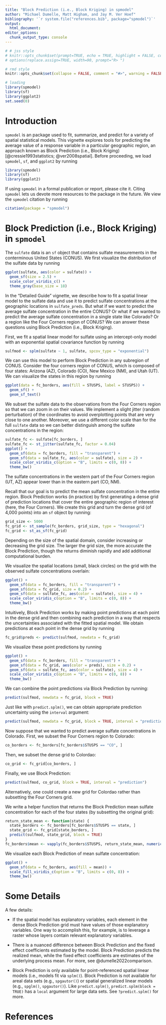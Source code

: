 ```yaml
---
title: "Block Prediction (i.e., Block Kriging) in spmodel"
author: "Michael Dumelle, Matt Higham, and Jay M. Ver Hoef"
bibliography: '`r system.file("references.bib", package="spmodel")`'
output:
  html_document:
editor_options: 
  chunk_output_type: console
---
```


```r
# # jss style
# knitr::opts_chunk$set(prompt=TRUE, echo = TRUE, highlight = FALSE, continue = " + ", comment = "")
# options(replace.assign=TRUE, width=90, prompt="R> ")

# rmd style
knitr::opts_chunk$set(collapse = FALSE, comment = "#>", warning = FALSE, message = FALSE)

# loading
library(spmodel)
library(sf)
library(ggplot2)
set.seed(0)
```

# Introduction {#sec:introduction}

`spmodel` is an \textbf{\textsf{R}} package used to fit, summarize, and
predict for a variety of spatial statistical models. This vignette
explores tools for predicting the average value of a response variable in a particular geographic region, an approach known as Block Prediction (i.e., Block Kriging) [@cressie1993statistics; @ver2008spatial]. Before proceeding, we
load  `spmodel`, `sf`, and `ggplot2` by running
```r
library(spmodel)
library(sf)
library(ggplot2)
```

If using `spmodel` in a formal publication or report, please cite it.
Citing `spmodel` lets us devote more resources to the package in the
future. We view the `spmodel` citation by running

```r
citation(package = "spmodel")
```

# Block Prediction (i.e., Block Kriging) in `spmodel`

The `sulfate` data is an `sf` object that contains sulfate measurements in the conterminous United States (CONUS). We first visualize the distribution of the sulfate data by running
```r
ggplot(sulfate, aes(color = sulfate)) +
  geom_sf(size = 2.5) +
  scale_color_viridis_c() +
  theme_gray(base_size = 18)
```

In the "Detailed Guide" vignette, we describe how to fit a spatial linear model to the sulfate data and use it to predict sulfate concentrations at the geographic locations in `sulfate_preds`. But what if we want to predict the average sulfate concentration in the entire CONUS? Or what if we wanted to predict the average sulfate concentration in a single state like Colorado? Or a region like the Four Corners region of CONUS? We can answer these questions using Block Prediction (i.e., Block Kriging).

First, we fit a spatial linear model for sulfate using an intercept-only model with an exponential spatial covariance function by running
```r
sulfmod <- splm(sulfate ~ 1, sulfate, spcov_type = "exponential")
```

We can use this model to perform Block Prediction in any subregion of CONUS. Consider the four corners region of CONUS, which is composed of four states: Arizona (AZ), Colorado (CO), New Mexico (NM), and Utah (UT). We can visualize the states in this region by running

```r
ggplot(data = fc_borders, aes(fill = STUSPS, label = STUSPS)) + 
  geom_sf() +
  geom_sf_text()
```

We subset the sulfate data to the observations from the Four Corners region so that we can zoom in on their values. We implement a slight jitter (random perturbation) of the coordinates to avoid overplotting points that are very close to one another. Moreover, we use a different color scale than for the full `sulfate` data so we can better distinguish among the sulfate concentrations in the region: 
```r
sulfate_fc <- sulfate[fc_borders, ]
sulfate_fc <- st_jitter(sulfate_fc, factor = 0.04)
ggplot() + 
  geom_sf(data = fc_borders, fill = "transparent") +
  geom_sf(data = sulfate_fc, aes(color = sulfate), size = 2) +
  scale_color_viridis_c(option = "B", limits = c(0, 8)) +
  theme_bw()
```

The sulfate concentrations in the western part of the Four Corners region (UT, AZ) appear lower than in the eastern part (CO, NM).

Recall that our goal is to predict the mean sulfate concentration in the entire region. Block Prediction works (in practice) by first generating a dense grid of prediction locations that cover the entire geographic region of interest (here, the Four Corners). We create this grid and turn the dense grid (of 4,000 points) into an `sf` object by running:
```r
grid_size <- 5000
fc_grid <- st_sample(fc_borders, grid_size, type = "hexagonal")
fc_grid <- st_as_sf(fc_grid)
```

Depending on the size of the spatial domain, consider increasing or decreasing the grid size. The larger the grid size, the more accurate the Block Prediction, though the returns diminish rapidly and add additional computational burden.

We visualize the spatial locations (small, black circles) on the grid with the observed sulfate concentrations overlain:
```r
ggplot() + 
  geom_sf(data = fc_borders, fill = "transparent") +
  geom_sf(data = fc_grid, size = 0.2) +
  geom_sf(data = sulfate_fc, aes(color = sulfate), size = 4) +
  scale_color_viridis_c(option = "B", limits = c(0, 8)) +
  theme_bw()
```

Intuitively, Block Prediction works by making point predictions at each point in the dense grid and then combining each prediction in a way that respects the uncertainties associated with the fitted spatial model. We obtain predictions at each point in the dense grid by running
```r
fc_grid$preds <- predict(sulfmod, newdata = fc_grid)
```

We visualize these point predictions by running
```r
ggplot() + 
  geom_sf(data = fc_borders, fill = "transparent") +
  geom_sf(data = fc_grid, aes(color = preds), size = 0.2) +
  geom_sf(data = sulfate_fc, aes(color = sulfate), size = 4) +
  scale_color_viridis_c(option = "B", limits = c(0, 8)) +
  theme_bw()
```

We can combine the point predictions via Block Prediction by running:
```r
predict(sulfmod, newdata = fc_grid, block = TRUE)
```

Just like with `predict.splm()`, we can obtain appropriate prediction uncertainty using the `interval` argument:
```r
predict(sulfmod, newdata = fc_grid, block = TRUE, interval = "prediction")
```

Now suppose that we wanted to predict average sulfate concentrations in Colorado. First, we subset the Four Corners region to Colorado:
```r
co_borders <- fc_borders[fc_borders$STUSPS == "CO", ]
```

Then, we subset the dense grid to Colordao:
```r
co_grid <- fc_grid[co_borders, ]
```

Finally, we use Block Prediction:
```r
predict(sulfmod, co_grid, block = TRUE, interval = "prediction")
```

Alternatively, one could create a new grid for Colordao rather than subsetting the Four Corners grid.

We write a helper function that returns the Block Prediction mean sulfate concentration for each of the four states (by subsetting the original grid):
```r
return_state_mean <- function(state) {
  state_borders <- fc_borders[fc_borders$STUSPS == state, ]
  state_grid <- fc_grid[state_borders, ]
  predict(sulfmod, state_grid, block = TRUE)
}
fc_borders$mean <- vapply(fc_borders$STUSPS, return_state_mean, numeric(1))
```

We visualize each Block Prediction of mean sulfate concentration:
```r
ggplot() + 
  geom_sf(data = fc_borders, aes(fill = mean)) +
  scale_fill_viridis_c(option = "B", limits = c(0, 8)) +
  theme_bw()
```

# Some Details

A few details:

* If the spatial model has explanatory variables, each element in the dense Block Prediction grid must have values of those explanatory variables. One way to accomplish this, for example, is to leverage a raster whose layers contain relevant explanatory variables.

* There is a nuanced difference between Block Prediction and the fixed effect coefficients estimated by the model. Block Prediction predicts the realized mean, while the fixed effect coefficients are estimates of the underlying process mean. For more, see @dumelle2022comparison. 

* Block Prediction is only available for point-referenced spatial linear models (i.e., models fit via `splm()`). Block Prediction is not available for areal data sets (e.g., `spgautor()`) or spatial generalized linear models (e.g., `spglm()`, `spgautor()`). Like `predict.splm()`, `predict.splm(block = TRUE)` has a `local` argument for large data sets. See `?predict.splm()` for more.

# References {.unnumbered}

<div id="refs"></div>
